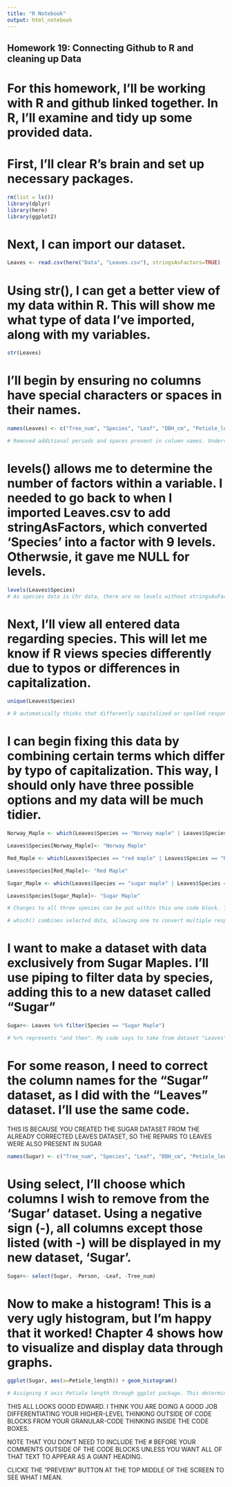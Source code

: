 ```yaml
---
title: "R Notebook"
output: html_notebook
---
```

## Homework 19: Connecting Github to R and cleaning up Data 

# For this homework, I'll be working with R and github linked together. In R, I'll examine and tidy up some provided data. 

# First, I'll clear R's brain and set up necessary packages. 


```r
rm(list = ls())
library(dplyr)
library(here)
library(ggplot2)
```

# Next, I can import our dataset. 

```r
Leaves <- read.csv(here("Data", "Leaves.csv"), stringsAsFactors=TRUE)
```

# Using str(), I can get a better view of my data within R. This will show me what type of data I've imported, along with my variables. 

```r
str(Leaves)
```

# I'll begin by ensuring no columns have special characters or spaces in their names. 

```r
names(Leaves) <- c("Tree_num", "Species", "Leaf", "DBH_cm", "Petiole_length", "Total_length_cm", "Middle_lobe_length_cm", "Middle_lobe_width_cm", "Person")

# Removed additional periods and spaces present in column names. Underscores have been preserved between titles as R will not recognize spaces. c() allows me to change column titles--new titles will be listed in their intended order within c(). 
```

# levels() allows me to determine the number of factors within a variable. I needed to go back to when I imported Leaves.csv to add stringAsFactors, which converted 'Species' into a factor with 9 levels. Otherwsie, it gave me NULL for levels. 

```r
levels(Leaves$Species)
# As species data is Chr data, there are no levels without stringsAsFactors. This must be done when importing data.  
```



# Next, I'll view all entered data regarding species. This will let me know if R views species differently due to typos or differences in capitalization. 

```r
unique(Leaves$Species)

# R automatically thinks that differently capitalized or spelled responses are completely different. unique() allows us to view all data in a particular column to ensure that there aren't such data entry errors. 
```

# I can begin fixing this data by combining certain terms which differ by typo of capitalization. This way, I should only have three possible options and my data will be much tidier. 

```r
Norway_Maple <- which(Leaves$Species == "Norway maple" | Leaves$Species == "Norway mapel" | Leaves$Species == "Norway Maple")

Leaves$Species[Norway_Maple]<- "Norway Maple"

Red_Maple <- which(Leaves$Species == "red maple" | Leaves$Species == "Red maple" | Leaves$Species == "Red Maple")

Leaves$Species[Red_Maple]<- "Red Maple"

Sugar_Maple <- which(Leaves$Species == "sugar maple" | Leaves$Species == "Sugar maple" | Leaves$Species == "Sugar Maple")

Leaves$Species[Sugar_Maple]<- "Sugar Maple"

# Changes to all three species can be put within this one code block. That makes things much neater than creating three separate blocks. 

# which() combines selected data, allowing one to convert multiple responses into one single response. 

```

# I want to make a dataset with data exclusively from Sugar Maples. I'll use piping to filter data by species, adding this to a new dataset called "Sugar"

```r
Sugar<- Leaves %>% filter(Species == "Sugar Maple")

# %>% represents "and then". My code says to take from dataset "Leaves", and then use data corresponding to sugar maples (of the 'Species' column). 
```

# For some reason, I need to correct the column names for the "Sugar" dataset, as I did with the "Leaves" dataset. I'll use the same code. 
THIS IS BECAUSE YOU CREATED THE SUGAR DATASET FROM THE ALREADY CORRECTED LEAVES DATASET, SO THE REPAIRS TO LEAVES WERE ALSO PRESENT IN SUGAR

```r
names(Sugar) <- c("Tree_num", "Species", "Leaf", "DBH_cm", "Petiole_length", "Total_length_cm", "Middle_lobe_length_cm", "Middle_lobe_width_cm", "Person")
```

# Using select, I'll choose which columns I wish to remove from the 'Sugar' dataset. Using a negative sign (-), all columns except those listed (with -) will be displayed in my new dataset, 'Sugar'. 

```r
Sugar<- select(Sugar, -Person, -Leaf, -Tree_num)


```

# Now to make a histogram! This is a very ugly histogram, but I'm happy that it worked! Chapter 4 shows how to visualize and display data through graphs.  

```r
ggplot(Sugar, aes(x=Petiole_length)) + geom_histogram()

# Assigning X axis Petiole length through ggplot package. This determines what data will be displayed in the histogram. 
```

THIS ALL LOOKS GOOD EDWARD. I THINK YOU ARE DOING A GOOD JOB DIFFERENTIATING YOUR HIGHER-LEVEL THINKING OUTSIDE OF CODE BLOCKS FROM  YOUR GRANULAR-CODE THINKING INSIDE THE CODE BOXES.

NOTE THAT YOU DON'T NEED TO INCLUDE THE # BEFORE YOUR COMMENTS OUTSIDE OF THE CODE BLOCKS UNLESS YOU WANT ALL OF THAT TEXT TO APPEAR AS A GIANT HEADING.

CLICKE THE "PREVEIW" BUTTON AT THE TOP MIDDLE OF THE SCREEN TO SEE WHAT I MEAN.

